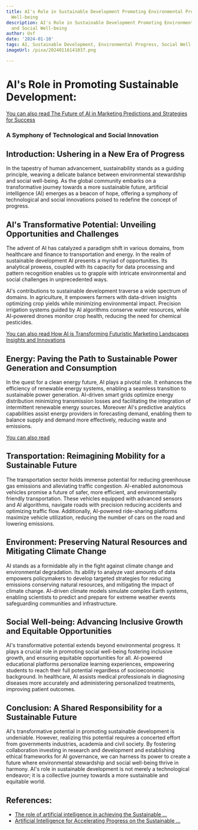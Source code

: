 ```yaml
---
title: AI's Role in Sustainable Development Promoting Environmental Progress and Social
  Well-being
description: AI's Role in Sustainable Development Promoting Environmental Progress
  and Social Well-being
author: Usf
date: '2024-01-10'
tags: AI, Sustainable Development, Environmental Progress, Social Well-Being
imageUrl: /pixa/20240116141037.png

---
```

# AI's Role in Promoting Sustainable Development:
[You can also read The Future of  AI in  Marketing Predictions and Strategies for Success](The%20Future%20of%20AI%20in%20Marketing%20Predictions%20and%20Strategies%20for%20Success)


### A Symphony of Technological and Social Innovation

## Introduction: Ushering in a New Era of Progress

In the tapestry of human advancement, sustainability stands as a guiding principle, weaving a delicate balance between environmental stewardship and social well-being. As the global community embarks on  a transformative journey  towards  a more sustainable future, artificial intelligence (AI) emerges as a beacon of  hope, offering a symphony of technological  and social  innovations poised to redefine the concept of  progress.

## AI's Transformative Potential:  Unveiling Opportunities and Challenges

The advent of AI has catalyzed  a paradigm shift in various domains, from  healthcare and finance to transportation and energy. In the realm of sustainable development AI presents a myriad  of opportunities. Its analytical prowess, coupled with its capacity for data processing  and pattern recognition  enables us to grapple with intricate environmental  and social challenges in unprecedented ways.

AI's contributions  to sustainable development traverse a wide spectrum of  domains. In agriculture, it empowers farmers with data-driven  insights optimizing crop yields while minimizing environmental  impact. Precision irrigation systems guided by AI algorithms  conserve water resources, while AI-powered drones monitor crop health, reducing the  need for chemical pesticides.

[You  can also read How AI is Transforming  Futuristic Marketing Landscapes  Insights and Innovations](How%20AI%20is%20Transforming%20Futuristic%20Marketing%20Landscapes%20Insights%20and%20Innovations)


## Energy:  Paving the Path to Sustainable Power Generation and Consumption

In the quest  for a clean  energy  future, AI plays  a  pivotal role. It enhances the efficiency of renewable energy systems, enabling  a  seamless transition to sustainable power generation.  AI-driven smart grids optimize energy distribution minimizing transmission losses and facilitating the  integration of intermittent renewable energy sources. Moreover AI's predictive analytics capabilities assist energy providers in forecasting demand, enabling them to balance supply and demand more  effectively, reducing  waste and emissions.

[You can also  read ]()


## Transportation: Reimagining Mobility for a Sustainable Future

The transportation sector holds  immense potential for reducing greenhouse gas emissions and alleviating traffic congestion. AI-enabled autonomous vehicles promise a future of safer, more  efficient, and environmentally friendly transportation. These vehicles equipped with advanced sensors  and  AI algorithms, navigate roads with precision reducing accidents and  optimizing traffic flow. Additionally, AI-powered ride-sharing platforms maximize  vehicle utilization, reducing the number  of cars on the road and lowering emissions.

## Environment: Preserving  Natural Resources and Mitigating  Climate Change

AI  stands as a formidable  ally in the fight against climate change and environmental degradation. Its ability to analyze vast amounts of data empowers policymakers to develop targeted strategies for reducing emissions conserving natural resources, and mitigating the impact of climate change. AI-driven climate models simulate complex Earth systems,  enabling scientists to predict and prepare for extreme weather events safeguarding communities and infrastructure.

## Social Well-being: Advancing Inclusive Growth and Equitable Opportunities

AI's transformative potential extends beyond environmental progress. It plays a crucial role in promoting  social  well-being fostering inclusive growth, and ensuring equitable opportunities for all. AI-powered educational platforms personalize learning experiences,  empowering students to reach their full potential regardless of socioeconomic background.  In healthcare, AI assists medical professionals in diagnosing diseases more accurately and administering personalized treatments,  improving patient outcomes.

## Conclusion: A Shared Responsibility for a Sustainable  Future

AI's transformative potential in  promoting sustainable development is undeniable. However, realizing this potential requires a concerted effort from governments industries, academia and civil society. By fostering collaboration investing in research and development and establishing  ethical frameworks for AI governance, we can  harness its power to create a future where environmental stewardship and social well-being thrive in harmony. AI's role in sustainable development is not merely a technological endeavor; it is a collective journey towards a more sustainable and equitable world.

## References:
- [The role of artificial intelligence in achieving the Sustainable ...](https://www.nature.com/articles/s41467-019-14108-y)
- [Artificial Intelligence for Accelerating Progress on the Sustainable ...](https://www.state.gov/artificial-intelligence-for-accelerating-progress-on-the-sustainable-development-goals-addressing-societys-greatest-challenges/)
